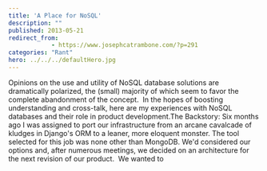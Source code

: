 ```yaml
---
title: 'A Place for NoSQL'
description: ""
published: 2013-05-21
redirect_from: 
            - https://www.josephcatrambone.com/?p=291
categories: "Rant"
hero: ../../../defaultHero.jpg
---
```

Opinions on the use and utility of NoSQL database solutions are dramatically polarized, the (small) majority of which seem to favor the complete abandonment of the concept.  In the hopes of boosting understanding and cross-talk, here are my experiences with NoSQL databases and their role in product development.The Backstory: Six months ago I was assigned to port our infrastructure from an arcane cavalcade of kludges in Django's ORM to a leaner, more eloquent monster. The tool selected for this job was none other than MongoDB. We'd considered our options and, after numerous meetings, we decided on an architecture for the next revision of our product.  We wanted to
